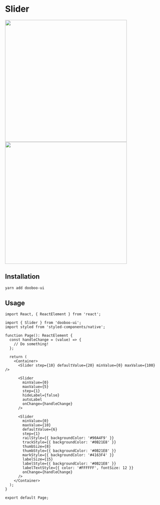 
<Meta title="Components/Slider" />

# Slider

<p>
<img
  src="https://user-images.githubusercontent.com/11019960/73301465-2d215000-4256-11ea-974f-e45be574a4a4.png"
  width="400"
/>
<img
  src="https://user-images.githubusercontent.com/11019960/73301499-3c080280-4256-11ea-9095-80c40703191f.png"
  width="400"
/>

</p>

## Installation

```sh
yarn add dooboo-ui
```

## Usage

```tsx
import React, { ReactElement } from 'react';

import { Slider } from 'dooboo-ui';
import styled from 'styled-components/native';

function Page(): ReactElement {
  const handleChange = (value) => {
    // Do something!
  };

  return (
    <Container>
      <Slider step={10} defaultValue={20} minValue={0} maxValue={100} />

      <Slider
        minValue={0}
        maxValue={5}
        step={1}
        hideLabel={false}
        autoLabel
        onChange={handleChange}
      />

      <Slider
        minValue={0}
        maxValue={10}
        defaultValue={6}
        step={1}
        railStyle={{ backgroundColor: '#90A4F9' }}
        trackStyle={{ backgroundColor: '#0B21E8' }}
        thumbSize={8}
        thumbStyle={{ backgroundColor: '#0B21E8' }}
        markStyle={{ backgroundColor: '#4163F4' }}
        labelSize={15}
        labelStyle={{ backgroundColor: '#0B21E8' }}
        labelTextStyle={{ color: '#FFFFFF', fontSize: 12 }}
        onChange={handleChange}
      />
    </Container>
  );
}

export default Page;
```
